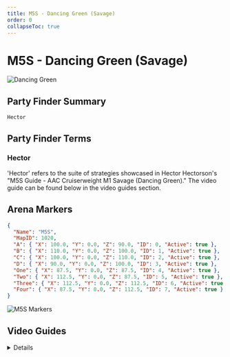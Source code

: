 ```yaml
---
title: M5S - Dancing Green (Savage)
order: 0
collapseToc: true
---
```


# M5S - Dancing Green (Savage)

![Dancing Green](/images/thumbnails/savage/aac_cw/m5s.png)

## Party Finder Summary

```
Hector
```

## Party Finder Terms

### Hector

'Hector' refers to the suite of strategies showcased in Hector Hectorson's "M5S Guide - AAC Cruiserweight M1 Savage (Dancing Green)." 
The video guide can be found below in the video guides section.

## Arena Markers

```json
{
  "Name": "M5S",
  "MapID": 1020,
  "A": { "X": 100.0, "Y": 0.0, "Z": 90.0, "ID": 0, "Active": true },
  "B": { "X": 110.0, "Y": 0.0, "Z": 100.0, "ID": 1, "Active": true },
  "C": { "X": 100.0, "Y": 0.0, "Z": 110.0, "ID": 2, "Active": true },
  "D": { "X": 90.0, "Y": 0.0, "Z": 100.0, "ID": 3, "Active": true },
  "One": { "X": 87.5, "Y": 0.0, "Z": 87.5, "ID": 4, "Active": true },
  "Two": { "X": 112.5, "Y": 0.0, "Z": 87.5, "ID": 5, "Active": true },
  "Three": { "X": 112.5, "Y": 0.0, "Z": 112.5, "ID": 6, "Active": true },
  "Four": { "X": 87.5, "Y": 0.0, "Z": 112.5, "ID": 7, "Active": true }
}
```

![M5S Markers](/images/thumbnails/savage/aac_cw/markers/m5s_markers.png)

## Video Guides

<Details title="M5S Guide - AAC Cruiserweight M1 Savage (Dancing Green)">
  <YouTube videoId="6ibKI011KjA" />
</Details>
